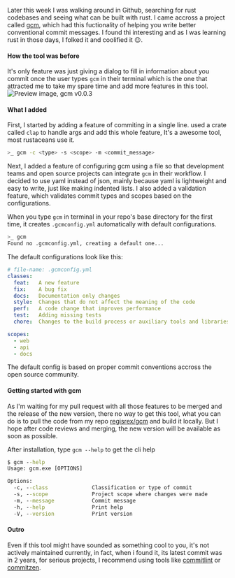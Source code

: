 
<BlogTitle releaseDate="11th October 2023" id="how-to-use-gcm-tool" title="The new version and usage of gcm, a cli too to make conventional git commit messages" readTime="5 min" description="Later this week I was walking around in Github, searching for rust codebases and seeing what can be built with rust..."/>


Later this week I was walking around in Github, searching for rust codebases and seeing what can be built with rust.
I came accross a project called [gcm](https://github.com/veritem/gcm), which had this fuctionality of helping you write better conventional commit messages.
I found thi interesting and as I was learning rust in those days, I folked it and coolified it 😉.

#### How the tool was before
It's only feature was just giving a dialog to fill in information about you commit once the user types `gcm` in their terminal which is the one that attracted me to take my  spare time and add more features in this tool.
![Preview image, gcm v0.0.3](https://github.com/veritem/gcm/raw/main/assets/preview.png)
#### What I added 
First, I started by adding a feature of commiting in a single line. used a crate called `clap`  to  handle args and add this whole feature, It's a awesome tool, most rustaceans use it.
```bash 
>_ gcm -c <type> -s <scope> -m <commit_message>
```
Next, I added a feature of configuring gcm using a file so that development teams and open source  projects  can integrate `gcm` in their workflow.
I decided to use yaml instead of json, mainly because yaml is lightweight and easy to write, just like making indented lists.
I also added a validation feature, which validates commit types and scopes based on the configurations.

When you type `gcm` in terminal in your repo's base directory for the first time, it creates `.gcmconfig.yml` automatically with default  configurations.
```bash 
>_ gcm
Found no .gcmconfig.yml, creating a default one...
```
The default configurations look like this:
```yml
# file-name: .gcmconfig.yml 
classes:
  feat:   A new feature
  fix:    A bug fix
  docs:   Documentation only changes
  style:  Changes that do not affect the meaning of the code
  perf:   A code change that improves performance
  test:   Adding missing tests
  chore:  Changes to the build process or auxiliary tools and libraries

scopes:
  - web
  - api
  - docs
```
The default config is based on proper commit conventions accross the open source community.

#### Getting started with gcm

As I'm waiting for my pull request with all those features to be merged and the release of the new version, there no way to get this tool,
what you can do is to pull the code from my repo [regisrex/gcm](https://github.com/regisrex/gcm) and build it locally.
But I hope after code reviews and merging, the new version will be available as soon as possible.

After installation, type `gcm --help` to get the cli help
```cmd
$ gcm --help
Usage: gcm.exe [OPTIONS]

Options:
  -c, --class              Classification or type of commit
  -s, --scope              Project scope where changes were made
  -m, --message            Commit message
  -h, --help               Print help
  -V, --version            Print version

```

#### Outro
Even if this tool might have sounded as something cool to you, it's not actively maintained currently, in fact, when i found it, its latest commit was in 2 years, 
for serious projects, I recommend using tools like [commitlint](https://commitlint.js.org) or [commitzen](https://commitizen-tools.github.io/commitizen/).

